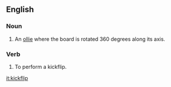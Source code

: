 ==English==

===Noun===
{{en-noun}}

# {{skateboarding}} An [[ollie]] where the board is rotated 360 degrees along its axis.

===Verb===
{{en-verb|kickflips|kickflipping|kickflipped}}

# To perform a kickflip.

[[it:kickflip]]